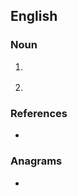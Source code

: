 ==English==

===Noun===
{{en-noun|~}}

# {{lb|en|business|countable}} {{initialism of|[[woman|women]]'s [[business]] [[enterprise]]|lang=en}}
# {{lb|en|software|uncountable}} {{initialism of|[[Web]]-[[based]] [[engineering|Engineering]]|lang=en}}

===References===
* {{pedia|WBE}}

===Anagrams===
* {{anagrams|en|a=bew|Bew|EBW|Web|web}}